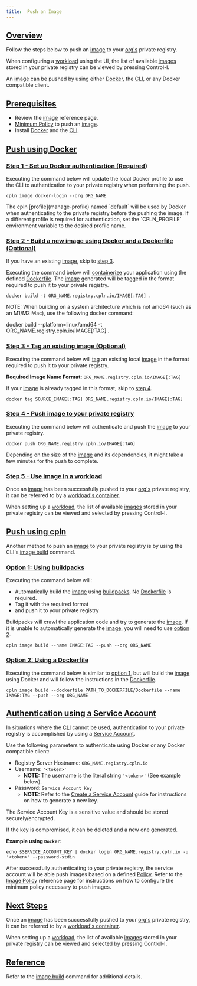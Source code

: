 ```yaml
---
title:  Push an Image
---
```


## [Overview](#overview)

Follow the steps below to push an [image](/api-reference/image) to your [org's](/api-reference/org) private registry.

When configuring a [workload](/api-reference/workload) using the UI, the list of available [images](/api-reference/image) stored in your private
registry can be viewed by pressing Control-I.

An [image](/api-reference/image) can be pushed by using either [Docker](#push-docker), the [CLI](#push-cpln), or any Docker
compatible client.

## [Prerequisites](#prerequisites)

- Review the [image](/api-reference/image) reference page.
- [Minimum Policy](/api-reference/image#minimum-policy) to push an [image](/api-reference/image).
- Install [Docker](https://www.docker.com/) and the [CLI](/api-reference/cli).

## [Push using Docker](#push-docker)

### [Step 1 - Set up Docker authentication (Required)](#step-1)

Executing the command below will update the local Docker profile to use the CLI to authentication to your private registry when
performing the push.

```
cpln image docker-login --org ORG_NAME
```

<Tip>
The cpln [profile](manage-profile) named `default` will be used by Docker when authenticating to the private registry before the pushing the image.
If a different profile is required for authentication, set the `CPLN_PROFILE` environment variable to the desired profile name.
</Tip>

### [Step 2 - Build a new image using Docker and a Dockerfile (Optional)](#step-2)

If you have an existing [image](/api-reference/image), skip to [step 3](#step-3).

Executing the command below will [containerize](https://docs.docker.com/engine/api-reference/commandline/build/) your application
using the defined [Dockerfile](https://docs.docker.com/engine/api-reference/builder/). The [image](/api-reference/image) generated
will be tagged in the format required to push it to your private registry.

```
docker build -t ORG_NAME.registry.cpln.io/IMAGE[:TAG] .
```

<Tip>
NOTE: When building on a system architecture which is not amd64 (such as an M1/M2 Mac), use the following docker command:

docker build --platform=linux/amd64 -t ORG_NAME.registry.cpln.io/IMAGE[:TAG] .
</Tip>

### [Step 3 - Tag an existing image (Optional)](#step-3)

Executing the command below will [tag](https://docs.docker.com/engine/api-reference/commandline/tag/) an existing local
[image](/api-reference/image) in the format required to push it to your private registry.

**Required Image Name Format:** `ORG_NAME.registry.cpln.io/IMAGE[:TAG]`

If your [image](/api-reference/image) is already tagged in this format, skip to [step 4](#step-4).

```
docker tag SOURCE_IMAGE[:TAG] ORG_NAME.registry.cpln.io/IMAGE[:TAG]
```

### [Step 4 - Push image to your private registry](#step-4)

Executing the command below will authenticate and push the [image](/api-reference/image) to your private registry.

```
docker push ORG_NAME.registry.cpln.io/IMAGE[:TAG]
```

Depending on the size of the [image](/api-reference/image) and its dependencies, it might take a few minutes for the push to complete.

### [Step 5 - Use image in a workload](#step-5)

Once an [image](/api-reference/image) has been successfully pushed to your [org's](/api-reference/org) private registry, it can be referred to by
a [workload's container](/api-reference/workload#containers).

When setting up a [workload](/api-reference/workload), the list of available [images](/api-reference/image) stored in your private
registry can be viewed and selected by pressing Control-I.

## [Push using cpln](#push-cpln)

Another method to push an [image](/api-reference/image) to your private registry is by using the CLI's [image build](/api-reference/cli#image-build) command.

### [Option 1: Using buildpacks](#option-1)

Executing the command below will:

- Automatically build the [image](/api-reference/image) using [buildpacks](https://buildpacks.io/). No [Dockerfile](https://docs.docker.com/engine/api-reference/builder/) is required.
- Tag it with the required format
- and push it to your private registry

Buildpacks will crawl the application code and try to generate the [image](/api-reference/image). If it is unable to automatically generate the [image](/api-reference/image),
you will need to use [option 2](#option-2).

```
cpln image build --name IMAGE:TAG --push --org ORG_NAME
```

### [Option 2: Using a Dockerfile](#option-2)

Executing the command below is similar to [option 1](#option-1), but will build the [image](/api-reference/image) using Docker and will follow the instructions in the [Dockerfile](https://docs.docker.com/engine/api-reference/builder/).

```
cpln image build --dockerfile PATH_TO_DOCKERFILE/Dockerfile --name IMAGE:TAG --push --org ORG_NAME
```

## [Authentication using a Service Account](#authentication-service-account)

In situations where the [CLI](/api-reference/cli) cannot be used, authentication to your private registry is accomplished by using a [Service Account](/create-service-account).

Use the following parameters to authenticate using Docker or any Docker compatible client:

- Registry Server Hostname: `ORG_NAME.registry.cpln.io`
- Username: `'<token>'`
  - **NOTE:** The username is the literal string `'<token>'` (See example below).
- Password: `Service Account Key`
  - **NOTE:** Refer to the [Create a Service Account](/create-service-account) guide for instructions on how to generate a new key.

<Tip>
The Service Account Key is a sensitive value and should be stored securely/encrypted.

If the key is compromised, it can be deleted and a new one generated.
</Tip>

**Example using `Docker`:**

```
echo $SERVICE_ACCOUNT_KEY | docker login ORG_NAME.registry.cpln.io -u '<token>' --password-stdin
```

After successfully authenticating to your private registry, the service account will be able push images based on a
defined [Policy](/api-reference/policy). Refer to
the [Image Policy](/api-reference/image#minimum-policy) reference page for instructions on how to
configure the minimum policy necessary to push images.

## [Next Steps](#next-steps)

Once an [image](/api-reference/image) has been successfully pushed to your [org's](/api-reference/org) private registry, it can be referred to by
a [workload's container](/api-reference/workload#containers).

When setting up a [workload](/api-reference/workload), the list of available [images](/api-reference/image) stored in your private
registry can be viewed and selected by pressing Control-I.

## [Reference](#reference)

Refer to the [image build](/api-reference/cli#image-build) command for additional details.
